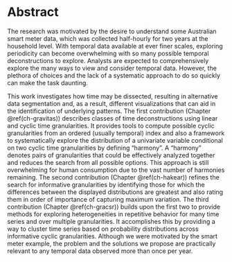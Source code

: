 # Abstract {- #ch-abstract}

The research was motivated by the desire to understand some Australian smart meter data, which was collected half-hourly for two years at the household level. With temporal data available at ever finer scales, exploring periodicity can become overwhelming with so many possible temporal deconstructions to explore.
Analysts are expected to comprehensively explore the many ways to view and consider temporal data. However, the plethora of choices and the lack of a systematic approach to do so quickly can make the task daunting.

<!-- <WHY> <WHAT> <HOW> -->

This work investigates how time may be dissected, resulting in alternative data segmentation and, as a result, different visualizations that can aid in the identification of underlying patterns. The first contribution (Chapter \@ref(ch-gravitas)) describes classes of time deconstructions using linear and cyclic time granularities. It provides tools to compute possible cyclic granularities from an ordered (usually temporal) index and also a framework to systematically explore the distribution of a univariate variable conditional on two cyclic time granularities by defining "harmony". A "harmony" denotes pairs of granularities that could be effectively analyzed together and reduces the search from all possible options. This approach is still overwhelming for human consumption due to the vast number of harmonies remaining. The second contribution (Chapter \@ref(ch-hakear)) refines the search for informative granularities by identifying those for which the differences between the displayed distributions are greatest and also rating them in order of importance of capturing maximum variation. The third contribution (Chapter \@ref(ch-gracsr)) builds upon the first two to provide methods for exploring heterogeneities in repetitive behavior for many time series and over multiple granularities. It accomplishes this by providing a way to cluster time series based on probability distributions across informative cyclic granularities. Although we were motivated by the smart meter example, the problem and the solutions we propose are practically relevant to any temporal data observed more than once per year.


\newpage
